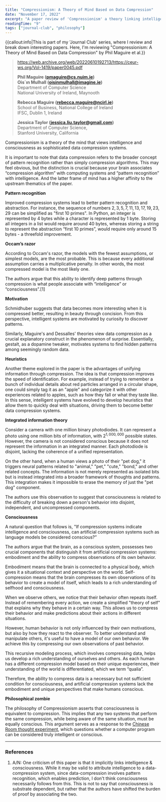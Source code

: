 ```yaml
---
title: "Compressionism: A Theory of Mind Based on Data Compression"
date: "November 17, 2022"
excerpt: "A paper review of 'Compressionism' a theory linking intelligence, consciousness, and data compression"
readingTime: "9"
tags: ["journal-club", "philosophy"]
---
```


{{callout:info|This is part of my 'Journal Club' series, where I review and break down interesting papers. Here, I'm reviewing "Compressionism: A Theory of Mind Based on Data Compression" by Phil Maguire et al.}}

> https://web.archive.org/web/20220610192713/https://ceur-ws.org/Vol-1419/paper0045.pdf
> 
> **Phil Maguire ([pmaguire@cs.nuim.ie](mailto:pmaguire@cs.nuim.ie))\
> Ois´ın Mulhall ([oisinmulhall@imagine.ie](mailto:oisinmulhall@imagine.ie))**\
> Department of Computer Science\
> National University of Ireland, Maynooth
> 
> 
> **Rebecca Maguire ([rebecca.maguire@ncirl.ie](mailto:rebecca.maguire@ncirl.ie))**\
> School of Business, National College of Ireland\
> IFSC, Dublin 1, Ireland
> 
> **Jessica Taylor ([jessica.liu.taylor@gmail.com](mailto:jessica.liu.taylor@gmail.com))**\
> Department of Computer Science,\
> Stanford University, California
>

Compressionism is a theory of the mind that views intelligence and consciousness as sophisticated data compression systems.

It is important to note that data compression refers to the broader concept of pattern recognition rather than simply compression algorithms. This may feel obvious, but the distinction is crucial because your brain associates “compression algorithm” with computing systems and “pattern recognition” with intelligence. And the latter frame of mind has a higher affinity to the upstream thematics of the paper.

**Pattern recognition**

Improved compression systems lead to better pattern recognition and abstraction. For instance, the sequence of numbers $2, 3, 5, 7, 11, 13, 17, 19, 23, 29$ can be simplified as "first 10 primes". In Python, an integer is represented by 4 bytes while a character is represented by 1 byte. Storing all integers in a list would require around 40 bytes, whereas storing a string to represent the abstraction “first 10 primes”, would require only around 15 bytes - a threefold improvement.

**Occam’s razor**

According to Occam's razor, the models with the fewest assumptions, or simplest models, are the most probable. This is because every additional assumption carries a multiplicative penalty. In other words, the most compressed model is the most likely one.

The authors argue that this ability to identify deep patterns through compression is what people associate with “intelligence” or “consciousness”.[1]

**Motivation**

Schmidhuber suggests that data becomes more interesting when it is compressed better, resulting in beauty through concision. From this perspective, intelligent systems are motivated by curiosity to discover patterns.

Similarly, Maguire's and Dessalles' theories view data compression as a crucial explanatory construct in the phenomenon of surprise. Essentially, gestalt, as a dopamine tweaker, motivates systems to find hidden patterns among seemingly random data.

**Heuristics**

Another theme explored in the paper is the advantages of unifying information through compression. The idea is that compression improves the speed of identification. For example, instead of trying to remember a bunch of individual details about red particles arranged in a circular shape, one could simply tag it as an "apple" and categorize it with other experiences related to apples, such as how they fall or what they taste like. In this sense, intelligent systems have evolved to develop heuristics that allow them to quickly deal with situations, driving them to become better data compression systems.

**Integrated information theory**

Consider a camera with one million binary photodiodes. It can represent a photo using one million bits of information, with $2^{1,000,000}$ possible states. However, the camera is not considered conscious because it does not represent the information in an integrated manner. Each photodiode is disjoint, lacking the coherence of a unified representation.

On the other hand, when a human views a photo of their "pet dog," it triggers neural patterns related to "animal," "pet," "cute," "bond," and other related concepts. The information is not merely represented as isolated bits but is instead integrated into a broader framework of thoughts and patterns. This integration makes it impossible to erase the memory of just the "pet dog" component.

The authors use this observation to suggest that consciousness is related to the difficulty of breaking down a person's behavior into disjoint, independent, and uncompressed components.

**Consciousness**

A natural question that follows is, "If compression systems indicate intelligence and consciousness, can artificial compression systems such as language models be considered conscious?”

The authors argue that the brain, as a conscious system, possesses two crucial components that distinguish it from artificial compression systems: embodiment and the ability to compress observations of its own behavior.

Embodiment means that the brain is connected to a physical body, which gives it a situational context and perspective on the world. Self-compression means that the brain compresses its own observations of its behavior to create a model of itself, which leads to a rich understanding of selfhood and consciousness.

When we observe others, we notice that their behavior often repeats itself. Instead of remembering every action, we create a simplified "theory of self" that explains why they behave in a certain way. This allows us to compress their behavior and make predictions about their actions in different situations.

However, human behavior is not only influenced by their own motivations, but also by how they react to the observer. To better understand and manipulate others, it's useful to have a model of our own behavior. We achieve this by compressing our own observations of past behavior.

This recursive modeling process, which involves compressing data, helps us develop a rich understanding of ourselves and others. As each human has a different compression model based on their unique experiences, their understanding of the world is differentiated, which we term “qualia”. 

Therefore, the ability to compress data is a necessary but not sufficient condition for consciousness, and artificial compression systems lack the embodiment and unique perspectives that make humans conscious.

**Philosophical zombie**

The philosophy of Compressionism asserts that consciousness is equivalent to compression. This implies that any two systems that perform the same compression, while being aware of the same situation, must be equally conscious. This argument serves as a response to the [Chinese Room thought experiment](https://en.wikipedia.org/wiki/Chinese_room), which questions whether a computer program can be considered truly intelligent or conscious.

---

### References

1. A/N: One criticism of this paper is that it implicitly links intelligence & consciousness. While it may be valid to attribute intelligence to a data-compression system, since data-compression involves pattern recognition, which enables prediction, I don't think consciousness necessarily follows from this. This is not to say that consciousness is substrate dependent, but rather that the authors have shifted the burden of proof by associating the two.